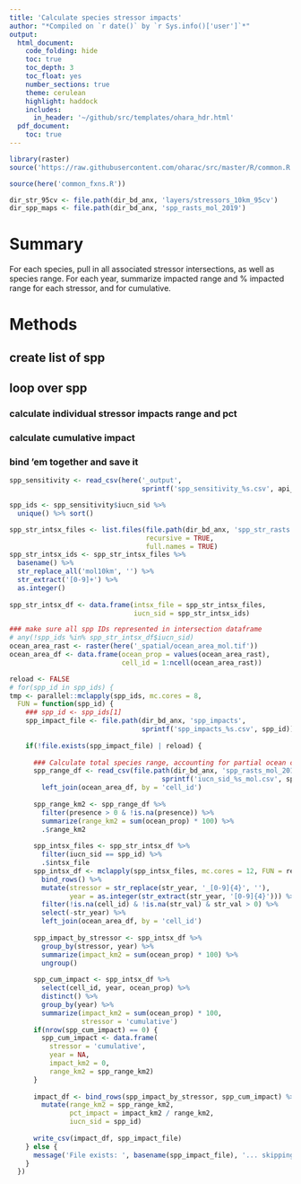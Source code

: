 ```yaml
---
title: 'Calculate species stressor impacts'
author: "*Compiled on `r date()` by `r Sys.info()['user']`*"
output: 
  html_document:
    code_folding: hide
    toc: true
    toc_depth: 3
    toc_float: yes
    number_sections: true
    theme: cerulean
    highlight: haddock
    includes: 
      in_header: '~/github/src/templates/ohara_hdr.html'
  pdf_document:
    toc: true
---
```


``` r

library(raster)
source('https://raw.githubusercontent.com/oharac/src/master/R/common.R')

source(here('common_fxns.R'))

dir_str_95cv <- file.path(dir_bd_anx, 'layers/stressors_10km_95cv')
dir_spp_maps <- file.path(dir_bd_anx, 'spp_rasts_mol_2019')
```


# Summary

For each species, pull in all associated stressor intersections, as well as species range.  For each year, summarize impacted range and % impacted range for each stressor, and for cumulative.

# Methods

## create list of spp
## loop over spp
### calculate individual stressor impacts range and pct
### calculate cumulative impact
### bind 'em together and save it

```r
spp_sensitivity <- read_csv(here('_output', 
                                 sprintf('spp_sensitivity_%s.csv', api_version)))

spp_ids <- spp_sensitivity$iucn_sid %>%
  unique() %>% sort()

spp_str_intsx_files <- list.files(file.path(dir_bd_anx, 'spp_str_rasts'),
                                  recursive = TRUE,
                                  full.names = TRUE)
spp_str_intsx_ids <- spp_str_intsx_files %>%
  basename() %>%
  str_replace_all('mol10km', '') %>%
  str_extract('[0-9]+') %>%
  as.integer()
  
spp_str_intsx_df <- data.frame(intsx_file = spp_str_intsx_files,
                               iucn_sid = spp_str_intsx_ids)

### make sure all spp IDs represented in intersection dataframe
# any(!spp_ids %in% spp_str_intsx_df$iucn_sid)
ocean_area_rast <- raster(here('_spatial/ocean_area_mol.tif'))
ocean_area_df <- data.frame(ocean_prop = values(ocean_area_rast),
                            cell_id = 1:ncell(ocean_area_rast))

reload <- FALSE
# for(spp_id in spp_ids) {
tmp <- parallel::mclapply(spp_ids, mc.cores = 8, 
  FUN = function(spp_id) {
    ### spp_id <- spp_ids[1]
    spp_impact_file <- file.path(dir_bd_anx, 'spp_impacts',
                                 sprintf('spp_impacts_%s.csv', spp_id))
    
    if(!file.exists(spp_impact_file) | reload) {
    
      ### Calculate total species range, accounting for partial ocean cells
      spp_range_df <- read_csv(file.path(dir_bd_anx, 'spp_rasts_mol_2019',
                                      sprintf('iucn_sid_%s_mol.csv', spp_id))) %>%
        left_join(ocean_area_df, by = 'cell_id')
      
      spp_range_km2 <- spp_range_df %>%
        filter(presence > 0 & !is.na(presence)) %>%
        summarize(range_km2 = sum(ocean_prop) * 100) %>%
        .$range_km2
      
      spp_intsx_files <- spp_str_intsx_df %>%
        filter(iucn_sid == spp_id) %>%
        .$intsx_file
      spp_intsx_df <- mclapply(spp_intsx_files, mc.cores = 12, FUN = read_csv) %>%
        bind_rows() %>%
        mutate(stressor = str_replace(str_year, '_[0-9]{4}', ''),
               year = as.integer(str_extract(str_year, '[0-9]{4}'))) %>%
        filter(!is.na(cell_id) & !is.na(str_val) & str_val > 0) %>%
        select(-str_year) %>%
        left_join(ocean_area_df, by = 'cell_id')
      
      spp_impact_by_stressor <- spp_intsx_df %>%
        group_by(stressor, year) %>%
        summarize(impact_km2 = sum(ocean_prop) * 100) %>%
        ungroup()
      
      spp_cum_impact <- spp_intsx_df %>%
        select(cell_id, year, ocean_prop) %>%
        distinct() %>%
        group_by(year) %>%
        summarize(impact_km2 = sum(ocean_prop) * 100,
                  stressor = 'cumulative')
      if(nrow(spp_cum_impact) == 0) {
        spp_cum_impact <- data.frame(
          stressor = 'cumulative',
          year = NA,
          impact_km2 = 0,
          range_km2 = spp_range_km2)
      }
      
      impact_df <- bind_rows(spp_impact_by_stressor, spp_cum_impact) %>%
        mutate(range_km2 = spp_range_km2,
               pct_impact = impact_km2 / range_km2,
               iucn_sid = spp_id)
      
      write_csv(impact_df, spp_impact_file)
    } else {
      message('File exists: ', basename(spp_impact_file), '... skipping!')
    }
  })

```



